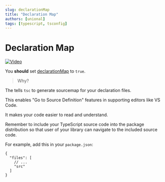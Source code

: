 ```yaml
---
slug: declarationMap
title: "Declaration Map"
authors: [unional]
tags: [typescript, tsconfig]
---
```


# Declaration Map

[![Video][video-image]][video-url]

You **should** set [declarationMap][declarationMap] to `true`.

> Why?

The tells `tsc` to generate sourcemap for your declaration files.

This enables "Go to Source Definition" features in supporting editors like VS Code.

It makes your code easier to read and understand.

Remember to include your TypeScript source code into the package distribution so that
user of your library can navigate to the included source code.

For example, add this in your `package.json`:

```jsonc
{
  "files": [
    // ...
    "src"
  ]
}
```

[declarationMap]: https://www.typescriptlang.org/tsconfig#declarationMap
[video-image]: https://img.youtube.com/vi/IRvy_4xgPLQ/0.jpg
[video-url]: https://www.youtube.com/watch?v=IRvy_4xgPLQ
